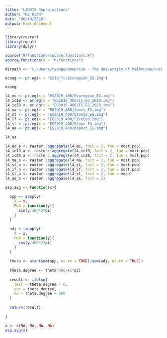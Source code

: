 ```yaml
---
title: "LANDIS Reprojections"
author: "GE Ryan"
date: "06/10/2020"
output: html_document
---
```


```r
library(raster)
library(rgdal)
library(dplyr)
```

```r
source("R/functions/source.functions.R")
source.functions(x = "R/functions")
```


```r
dirpath <- "C:/Users/ryange/OneDrive - The University of Melbourne/unimelb_work/RFA_STEPS"
```


```r
ecoeg <- pr.eg(x = "EG19_fc/Ecoregion_EG.img") 

ecoeg
```


```r
l4_ec <- pr.eg(x = "EG2019_400/Ecoregion_EG.img")
l4_ic19 <- pr.eg(x = "EG2019_400/IC_EG_2019.img")
l4_ic20 <- pr.eg(x = "EG2019_400/IC_EG_2020.img")
l4_ma <- pr.eg(x = "EG2019_400/Zones_EG.img")
l4_st <- pr.eg(x = "EG2019_400/Stands_EG.img")
l4_if <- pr.eg(x = "EG2019_400/FireEco.img")
l4_sl <- pr.eg(x = "EG2019_400/Slope_EG.img")
l4_as <- pr.eg(x = "EG2019_400/Aspect_EG.img")
```


```r
l4_as
```


```r
l4_ec_a <- raster::aggregate(l4_ec, fact = 2, fun = most.pop)
l4_ic19_a <- raster::aggregate(l4_ic19, fact = 2, fun = most.pop)
l4_ic20_a <- raster::aggregate(l4_ic20, fact = 2, fun = most.pop)
l4_ma_a <- raster::aggregate(l4_ma, fact = 2, fun = most.pop)
l4_st_a <- raster::aggregate(l4_st, fact = 2, fun = most.pop)
l4_if_a <- raster::aggregate(l4_if, fact = 2, fun = most.pop)
l4_sl_a <- raster::aggregate(l4_sl, fact = 2, fun = mean)
l4_as_a <- raster::aggregate(l4_as, fact = 2)
```

```r
asp.avg <- function(x){

  opp <- sapply(
    X = x,
    FUN = function(y){
      sin(y/360*2*pi)
    }
  )
  
  adj <- sapply(
    X = x,
    FUN = function(y){
      cos(y/360*2*pi)
    }
  )
  
  theta <- atan(sum(opp, na.rm = TRUE)/sum(adj, na.rm = TRUE))
  
  theta.degree <- theta*360/(2*pi)
  
  result <- ifelse(
    test = theta.degree > 0,
    yes = theta.degree,
    no = theta.degree + 360
  )
  
  return(result)
  
}
```

```r
x <- c(NA, NA, NA, NA)
asp.avg(x)
```

